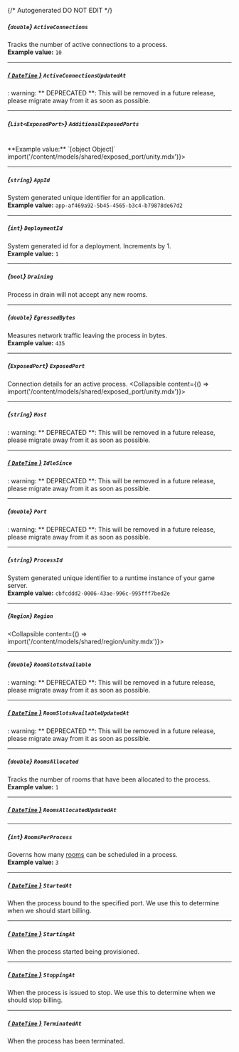 {/* Autogenerated DO NOT EDIT  */}

##### *{`double`}* `ActiveConnections`
Tracks the number of active connections to a process.
<br/>
**Example value:** `10`

---
##### [*{ `DateTime` }*](https://learn.microsoft.com/en-us/dotnet/api/system.datetime?view=net-5.0) `ActiveConnectionsUpdatedAt`
: warning: ** DEPRECATED **: This will be removed in a future release, please migrate away from it as soon as possible.

---
##### *{`List<ExposedPort>`}* `AdditionalExposedPorts`
<br/>
**Example value:** `[object Object]`
<Collapsible content={() => import('/content/models/shared/exposed_port/unity.mdx')}>
</Collapsible>

---
##### *{`string`}* `AppId`
System generated unique identifier for an application.
<br/>
**Example value:** `app-af469a92-5b45-4565-b3c4-b79878de67d2`

---
##### *{`int`}* `DeploymentId`
System generated id for a deployment. Increments by 1.
<br/>
**Example value:** `1`

---
##### *{`bool`}* `Draining`
Process in drain will not accept any new rooms.

---
##### *{`double`}* `EgressedBytes`
Measures network traffic leaving the process in bytes.
<br/>
**Example value:** `435`

---
##### *{`ExposedPort`}* `ExposedPort`
Connection details for an active process.
<Collapsible content={() => import('/content/models/shared/exposed_port/unity.mdx')}>
</Collapsible>

---
##### *{`string`}* `Host`
: warning: ** DEPRECATED **: This will be removed in a future release, please migrate away from it as soon as possible.

---
##### [*{ `DateTime` }*](https://learn.microsoft.com/en-us/dotnet/api/system.datetime?view=net-5.0) `IdleSince`
: warning: ** DEPRECATED **: This will be removed in a future release, please migrate away from it as soon as possible.

---
##### *{`double`}* `Port`
: warning: ** DEPRECATED **: This will be removed in a future release, please migrate away from it as soon as possible.

---
##### *{`string`}* `ProcessId`
System generated unique identifier to a runtime instance of your game server.
<br/>
**Example value:** `cbfcddd2-0006-43ae-996c-995fff7bed2e`

---
##### *{`Region`}* `Region`
<Collapsible content={() => import('/content/models/shared/region/unity.mdx')}>
</Collapsible>

---
##### *{`double`}* `RoomSlotsAvailable`
: warning: ** DEPRECATED **: This will be removed in a future release, please migrate away from it as soon as possible.

---
##### [*{ `DateTime` }*](https://learn.microsoft.com/en-us/dotnet/api/system.datetime?view=net-5.0) `RoomSlotsAvailableUpdatedAt`
: warning: ** DEPRECATED **: This will be removed in a future release, please migrate away from it as soon as possible.

---
##### *{`double`}* `RoomsAllocated`
Tracks the number of rooms that have been allocated to the process.
<br/>
**Example value:** `1`

---
##### [*{ `DateTime` }*](https://learn.microsoft.com/en-us/dotnet/api/system.datetime?view=net-5.0) `RoomsAllocatedUpdatedAt`

---
##### *{`int`}* `RoomsPerProcess`
Governs how many [rooms](https://hathora.dev/docs/concepts/hathora-entities#room) can be scheduled in a process.
<br/>
**Example value:** `3`

---
##### [*{ `DateTime` }*](https://learn.microsoft.com/en-us/dotnet/api/system.datetime?view=net-5.0) `StartedAt`
When the process bound to the specified port. We use this to determine when we should start billing.

---
##### [*{ `DateTime` }*](https://learn.microsoft.com/en-us/dotnet/api/system.datetime?view=net-5.0) `StartingAt`
When the process started being provisioned.

---
##### [*{ `DateTime` }*](https://learn.microsoft.com/en-us/dotnet/api/system.datetime?view=net-5.0) `StoppingAt`
When the process is issued to stop. We use this to determine when we should stop billing.

---
##### [*{ `DateTime` }*](https://learn.microsoft.com/en-us/dotnet/api/system.datetime?view=net-5.0) `TerminatedAt`
When the process has been terminated.

